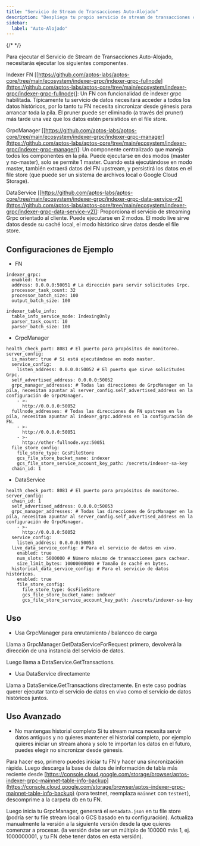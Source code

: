 ```yaml
---
title: "Servicio de Stream de Transacciones Auto-Alojado"
description: "Despliega tu propio servicio de stream de transacciones con componentes de indexer fullnode, administrador gRPC y servicio de datos para acceso privado a datos de blockchain"
sidebar:
  label: "Auto-Alojado"
---
```


{/* <IndexerBetaNotice /> */}

Para ejecutar el Servicio de Stream de Transacciones Auto-Alojado, necesitarás ejecutar los siguientes componentes.

Indexer FN \[[https://github.com/aptos-labs/aptos-core/tree/main/ecosystem/indexer-grpc/indexer-grpc-fullnode](https://github.com/aptos-labs/aptos-core/tree/main/ecosystem/indexer-grpc/indexer-grpc-fullnode)]: Un FN con funcionalidad de indexer grpc habilitada. Típicamente tu servicio de datos necesitará acceder a todos los datos históricos, por lo tanto tu FN necesita sincronizar desde génesis para arrancar toda la pila. El pruner puede ser eliminado (a través del pruner) más tarde una vez que los datos estén persistidos en el file store.

GrpcManager \[[https://github.com/aptos-labs/aptos-core/tree/main/ecosystem/indexer-grpc/indexer-grpc-manager](https://github.com/aptos-labs/aptos-core/tree/main/ecosystem/indexer-grpc/indexer-grpc-manager)]: Un componente centralizado que maneja todos los componentes en la pila. Puede ejecutarse en dos modos (master y no-master), solo se permite 1 master. Cuando está ejecutándose en modo master, también extraerá datos del FN upstream, y persistirá los datos en el file store (que puede ser un sistema de archivos local o Google Cloud Storage).

DataService \[[https://github.com/aptos-labs/aptos-core/tree/main/ecosystem/indexer-grpc/indexer-grpc-data-service-v2](https://github.com/aptos-labs/aptos-core/tree/main/ecosystem/indexer-grpc/indexer-grpc-data-service-v2)]: Proporciona el servicio de streaming Grpc orientado al cliente. Puede ejecutarse en 2 modos. El modo live sirve datos desde su caché local, el modo histórico sirve datos desde el file store.

## Configuraciones de Ejemplo

- FN

```
indexer_grpc:
  enabled: true
  address: 0.0.0.0:50051 # La dirección para servir solicitudes Grpc.
  processor_task_count: 32
  processor_batch_size: 100
  output_batch_size: 100

indexer_table_info:
  table_info_service_mode: IndexingOnly
  parser_task_count: 10
  parser_batch_size: 100
```

- GrpcManager

```
health_check_port: 8081 # El puerto para propósitos de monitoreo.
server_config:
  is_master: true # Si está ejecutándose en modo master.
  service_config:
    listen_address: 0.0.0.0:50052 # El puerto que sirve solicitudes Grpc.
  self_advertised_address: 0.0.0.0:50052
  grpc_manager_addresses: # Todas las direcciones de GrpcManager en la pila, necesitan apuntar al server_config.self_advertised_address en la configuración de GrpcManager.
    - >-
      http://0.0.0.0:50052
  fullnode_addresses: # Todas las direcciones de FN upstream en la pila, necesitan apuntar al indexer_grpc.address en la configuración de FN.
    - >-
      http://0.0.0.0:50051
    - >-
      http://other-fullnode.xyz:50051
  file_store_config:
    file_store_type: GcsFileStore
    gcs_file_store_bucket_name: indexer
    gcs_file_store_service_account_key_path: /secrets/indexer-sa-key
  chain_id: 1
```

- DataService

```
health_check_port: 8081 # El puerto para propósitos de monitoreo.
server_config:
  chain_id: 1
  self_advertised_address: 0.0.0.0:50053
  grpc_manager_addresses: # Todas las direcciones de GrpcManager en la pila, necesitan apuntar al server_config.self_advertised_address en la configuración de GrpcManager.
    - >-
      http://0.0.0.0:50052
  service_config:
    listen_address: 0.0.0.0:50053
  live_data_service_config: # Para el servicio de datos en vivo.
    enabled: true
    num_slots: 5000000 # Número máximo de transacciones para cachear.
    size_limit_bytes: 10000000000 # Tamaño de caché en bytes.
  historical_data_service_config: # Para el servicio de datos históricos.
    enabled: true
    file_store_config:
      file_store_type: GcsFileStore
      gcs_file_store_bucket_name: indexer
      gcs_file_store_service_account_key_path: /secrets/indexer-sa-key
```

## Uso

- Usa GrpcManager para enrutamiento / balanceo de carga

Llama a GrpcManager.GetDataServiceForRequest primero, devolverá la dirección de una instancia del servicio de datos.

Luego llama a DataService.GetTransactions.

- Usa DataService directamente

Llama a DataService.GetTransactions directamente. En este caso podrías querer ejecutar tanto el servicio de datos en vivo como el servicio de datos históricos juntos.

## Uso Avanzado

- No mantengas historial completo
  Si tu stream nunca necesita servir datos antiguos y no quieres mantener el historial completo, por ejemplo quieres iniciar un stream ahora y solo te importan los datos en el futuro, puedes elegir no sincronizar desde génesis.

Para hacer eso, primero puedes iniciar tu FN y hacer una sincronización rápida. Luego descarga la base de datos de información de tabla más reciente desde [https://console.cloud.google.com/storage/browser/aptos-indexer-grpc-mainnet-table-info-backup](https://console.cloud.google.com/storage/browser/aptos-indexer-grpc-mainnet-table-info-backup) (para testnet, reemplaza `mainnet` con `testnet`), descomprime a la carpeta db en tu FN.

Luego inicia tu GrpcManager, generará el `metadata.json` en tu file store (podría ser tu file stream local o GCS basado en tu configuración). Actualiza manualmente la versión a la siguiente versión desde la que quieres comenzar a procesar. (la versión debe ser un múltiplo de 100000 más 1, ej. 1000000001, y tu FN debe tener datos en esta versión).
